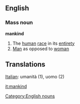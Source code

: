 ==English==
===Mass noun===
'''mankind'''
#The [[human]] [[race]] in its [[entirety]]
#[[Man]] as opposed to [[woman]]
[[Category:English nouns]]

==Translations==

[[Italian]]: umanità (1), uomo (2)

[[it:mankind]]